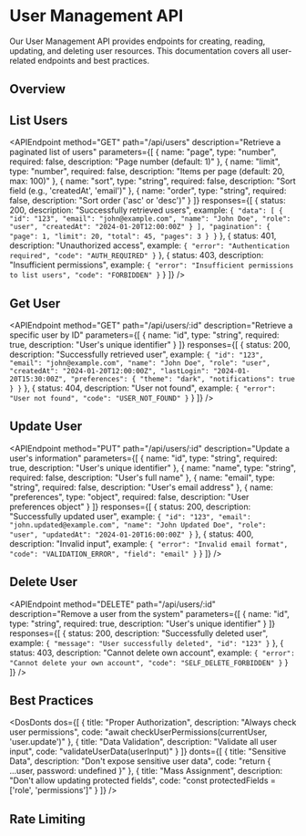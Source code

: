 
<Meta title="API-Documentation/Routes/Users" />

# User Management API

Our User Management API provides endpoints for creating, reading, updating, and deleting user resources. This documentation covers all user-related endpoints and best practices.

## Overview

<Table 
    columns={[
        { key: "operation", header: "Operation" },
        { key: "endpoint", header: "Endpoint" },
        { key: "description", header: "Description" }
    ]}
    data={[
        { operation: "List Users", endpoint: "GET /api/users", description: "Retrieve a paginated list of users" },
        { operation: "Get User", endpoint: "GET /api/users/:id", description: "Retrieve a specific user by ID" },
        { operation: "Update User", endpoint: "PUT /api/users/:id", description: "Update a user's information" },
        { operation: "Delete User", endpoint: "DELETE /api/users/:id", description: "Remove a user from the system" }
    ]}
/>

## List Users

<APIEndpoint
    method="GET"
    path="/api/users"
    description="Retrieve a paginated list of users"
    parameters={[
        {
            name: "page",
            type: "number",
            required: false,
            description: "Page number (default: 1)"
        },
        {
            name: "limit",
            type: "number",
            required: false,
            description: "Items per page (default: 20, max: 100)"
        },
        {
            name: "sort",
            type: "string",
            required: false,
            description: "Sort field (e.g., 'createdAt', 'email')"
        },
        {
            name: "order",
            type: "string",
            required: false,
            description: "Sort order ('asc' or 'desc')"
        }
    ]}
    responses={[
        {
            status: 200,
            description: "Successfully retrieved users",
            example: `{
  "data": [
    {
      "id": "123",
      "email": "john@example.com",
      "name": "John Doe",
      "role": "user",
      "createdAt": "2024-01-20T12:00:00Z"
    }
  ],
  "pagination": {
    "page": 1,
    "limit": 20,
    "total": 45,
    "pages": 3
  }
}`
        },
        {
            status: 401,
            description: "Unauthorized access",
            example: `{
  "error": "Authentication required",
  "code": "AUTH_REQUIRED"
}`
        },
        {
            status: 403,
            description: "Insufficient permissions",
            example: `{
  "error": "Insufficient permissions to list users",
  "code": "FORBIDDEN"
}`
        }
    ]}
/>

## Get User

<APIEndpoint
    method="GET"
    path="/api/users/:id"
    description="Retrieve a specific user by ID"
    parameters={[
        {
            name: "id",
            type: "string",
            required: true,
            description: "User's unique identifier"
        }
    ]}
    responses={[
        {
            status: 200,
            description: "Successfully retrieved user",
            example: `{
  "id": "123",
  "email": "john@example.com",
  "name": "John Doe",
  "role": "user",
  "createdAt": "2024-01-20T12:00:00Z",
  "lastLogin": "2024-01-20T15:30:00Z",
  "preferences": {
    "theme": "dark",
    "notifications": true
  }
}`
        },
        {
            status: 404,
            description: "User not found",
            example: `{
  "error": "User not found",
  "code": "USER_NOT_FOUND"
}`
        }
    ]}
/>

## Update User

<APIEndpoint
    method="PUT"
    path="/api/users/:id"
    description="Update a user's information"
    parameters={[
        {
            name: "id",
            type: "string",
            required: true,
            description: "User's unique identifier"
        },
        {
            name: "name",
            type: "string",
            required: false,
            description: "User's full name"
        },
        {
            name: "email",
            type: "string",
            required: false,
            description: "User's email address"
        },
        {
            name: "preferences",
            type: "object",
            required: false,
            description: "User preferences object"
        }
    ]}
    responses={[
        {
            status: 200,
            description: "Successfully updated user",
            example: `{
  "id": "123",
  "email": "john.updated@example.com",
  "name": "John Updated Doe",
  "role": "user",
  "updatedAt": "2024-01-20T16:00:00Z"
}`
        },
        {
            status: 400,
            description: "Invalid input",
            example: `{
  "error": "Invalid email format",
  "code": "VALIDATION_ERROR",
  "field": "email"
}`
        }
    ]}
/>

## Delete User

<APIEndpoint
    method="DELETE"
    path="/api/users/:id"
    description="Remove a user from the system"
    parameters={[
        {
            name: "id",
            type: "string",
            required: true,
            description: "User's unique identifier"
        }
    ]}
    responses={[
        {
            status: 200,
            description: "Successfully deleted user",
            example: `{
  "message": "User successfully deleted",
  "id": "123"
}`
        },
        {
            status: 403,
            description: "Cannot delete own account",
            example: `{
  "error": "Cannot delete your own account",
  "code": "SELF_DELETE_FORBIDDEN"
}`
        }
    ]}
/>

## Best Practices

<DosDonts 
    dos={[
        {
            title: "Proper Authorization",
            description: "Always check user permissions",
            code: "await checkUserPermissions(currentUser, 'user.update')"
        },
        {
            title: "Data Validation",
            description: "Validate all user input",
            code: "validateUserData(userInput)"
        }
    ]}
    donts={[
        {
            title: "Sensitive Data",
            description: "Don't expose sensitive user data",
            code: "return { ...user, password: undefined }"
        },
        {
            title: "Mass Assignment",
            description: "Don't allow updating protected fields",
            code: "const protectedFields = ['role', 'permissions']"
        }
    ]}
/>

## Rate Limiting

<Table 
    columns={[
        { key: "endpoint", header: "Endpoint" },
        { key: "limit", header: "Rate Limit" },
        { key: "window", header: "Time Window" }
    ]}
    data={[
        { endpoint: "GET /users", limit: "100 requests", window: "1 minute" },
        { endpoint: "GET /users/:id", limit: "300 requests", window: "1 minute" },
        { endpoint: "PUT /users/:id", limit: "50 requests", window: "1 minute" },
        { endpoint: "DELETE /users/:id", limit: "10 requests", window: "1 minute" }
    ]}
/> 